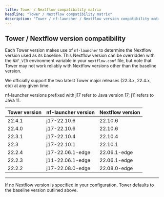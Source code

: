 ```yaml
---
title: Tower / Nextflow compatibility matrix
headline: "Tower / Nextflow compatibility matrix"
description: "Tower / nf-launcher / Nextflow version compatibility matrix"
---
```


## Tower / Nextflow version compatibility

Each Tower version makes use of `nf-launcher` to determine the Nextflow version used as its baseline. This Nextflow version can be overridden with the `NXF_VER` environment variable in your `nextflow.conf` file, but note that Tower may not work reliably with Nextflow versions other than the baseline version.

We officially support the two latest Tower major releases (22.3.x, 22.4.x, etc) at any given time.

nf-launcher versions prefixed with j17 refer to Java version 17; j11 refers to Java 11.

| Tower version | nf-launcher version | Nextflow version |
| ------------- | ------------------- | ---------------- |
| 22.4.1        | j17-22.10.6         | 22.10.6          |
| 22.4.0        | j17-22.10.6         | 22.10.6          |
| 22.3.1        | j17-22.10.4         | 22.10.4          |
| 22.3          | j17-22.10.1         | 22.10.1          |
| 22.2.4        | j17-22.06.1-edge    | 22.06.1-edge     |
| 22.2.3        | j11-22.06.1-edge    | 22.06.1-edge     |
| 22.2.2        | j17-22.08.0-edge    | 22.08.0-edge     |

---

If no Nextflow version is specified in your configuration, Tower defaults to the baseline version outlined above.
